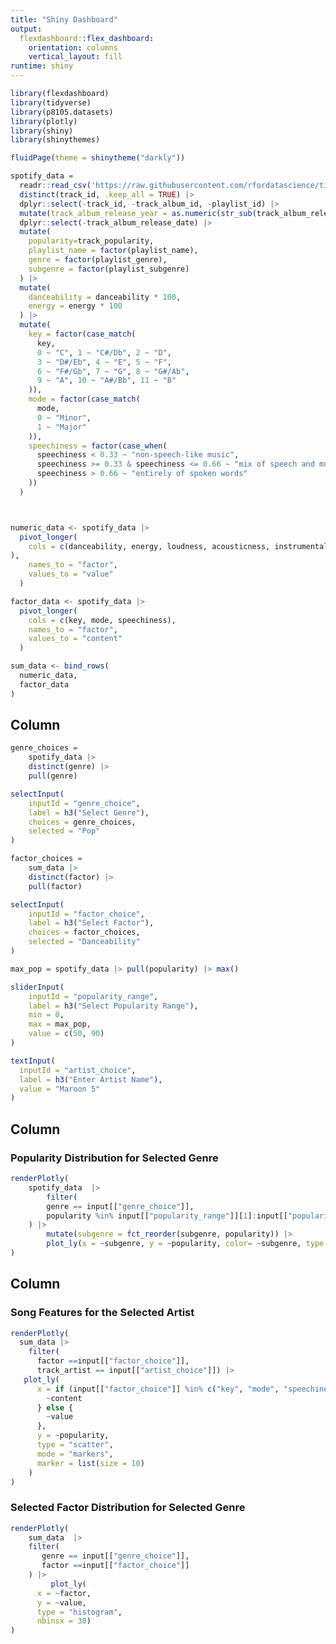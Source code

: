 ```yaml
---
title: "Shiny Dashboard"
output: 
  flexdashboard::flex_dashboard:
    orientation: columns
    vertical_layout: fill
runtime: shiny
---
```


```r
library(flexdashboard)
library(tidyverse)
library(p8105.datasets)
library(plotly)
library(shiny)
library(shinythemes)

fluidPage(theme = shinytheme("darkly"))
```

```r
spotify_data = 
  readr::read_csv('https://raw.githubusercontent.com/rfordatascience/tidytuesday/master/data/2020/2020-01-21/spotify_songs.csv') |>
  distinct(track_id, .keep_all = TRUE) |>
  dplyr::select(-track_id, -track_album_id, -playlist_id) |>
  mutate(track_album_release_year = as.numeric(str_sub(track_album_release_date, 1, 4))) |>
  dplyr::select(-track_album_release_date) |>
  mutate(
    popularity=track_popularity,
    playlist_name = factor(playlist_name),
    genre = factor(playlist_genre),
    subgenre = factor(playlist_subgenre)
  ) |>
  mutate(
    danceability = danceability * 100,
    energy = energy * 100
  ) |>
  mutate(
    key = factor(case_match(
      key,
      0 ~ "C", 1 ~ "C#/Db", 2 ~ "D",
      3 ~ "D#/Eb", 4 ~ "E", 5 ~ "F",
      6 ~ "F#/Gb", 7 ~ "G", 8 ~ "G#/Ab",
      9 ~ "A", 10 ~ "A#/Bb", 11 ~ "B"
    )),
    mode = factor(case_match(
      mode,
      0 ~ "Minor",
      1 ~ "Major"
    )),
    speechiness = factor(case_when(
      speechiness < 0.33 ~ "non-speech-like music",
      speechiness >= 0.33 & speechiness <= 0.66 ~ "mix of speech and music",
      speechiness > 0.66 ~ "entirely of spoken words"
    ))
  )



numeric_data <- spotify_data |>
  pivot_longer(
    cols = c(danceability, energy, loudness, acousticness, instrumentalness, liveness, valence, tempo, duration_ms
),
    names_to = "factor",
    values_to = "value"
  )

factor_data <- spotify_data |>
  pivot_longer(
    cols = c(key, mode, speechiness),  
    names_to = "factor",
    values_to = "content"
  )

sum_data <- bind_rows(
  numeric_data,
  factor_data
)

```



Column {.sidebar}
-----------------------------------------------------------------------

```r
genre_choices = 
	spotify_data |> 
	distinct(genre) |> 
	pull(genre)

selectInput(
	inputId = "genre_choice", 
	label = h3("Select Genre"), 
	choices = genre_choices,
	selected = "Pop"
)
```

```r
factor_choices = 
	sum_data |> 
	distinct(factor) |> 
	pull(factor)

selectInput(
	inputId = "factor_choice", 
	label = h3("Select Factor"), 
	choices = factor_choices,
	selected = "Danceability"
)
```

```r
max_pop = spotify_data |> pull(popularity) |> max()

sliderInput(
	inputId = "popularity_range",
	label = h3("Select Popularity Range"), 
	min = 0, 
	max = max_pop, 
	value = c(50, 90)
)
```

```r
textInput(
  inputId = "artist_choice",
  label = h3("Enter Artist Name"),
  value = "Maroon 5"
)

```


Column {data-width=650}
-----------------------------------------------------------------------

### Popularity Distribution for Selected Genre

```r
renderPlotly(
	spotify_data  |> 
		filter(
  		genre == input[["genre_choice"]], 
  		popularity %in% input[["popularity_range"]][1]:input[["popularity_range"]][2]
  	) |> 
		mutate(subgenre = fct_reorder(subgenre, popularity)) |> 
		plot_ly(x = ~subgenre, y = ~popularity, color= ~subgenre, type = "box")
)

```

Column {data-width=350}
-----------------------------------------------------------------------

### Song Features for the Selected Artist

```r
renderPlotly(
  sum_data |> 
    filter(
      factor ==input[["factor_choice"]],
      track_artist == input[["artist_choice"]]) |> 
   plot_ly(
      x = if (input[["factor_choice"]] %in% c("key", "mode", "speechiness")) {
        ~content
      } else {
        ~value
      },
      y = ~popularity,
      type = "scatter",
      mode = "markers",
      marker = list(size = 10)
    ) 
)

```

### Selected Factor Distribution for Selected Genre

```r
renderPlotly(
	sum_data  |> 
	filter(
	   genre == input[["genre_choice"]],
	   factor ==input[["factor_choice"]]
	) |> 
		 plot_ly(
      x = ~factor,
      y = ~value,
      type = "histogram",
      nbinsx = 30)
)

```
